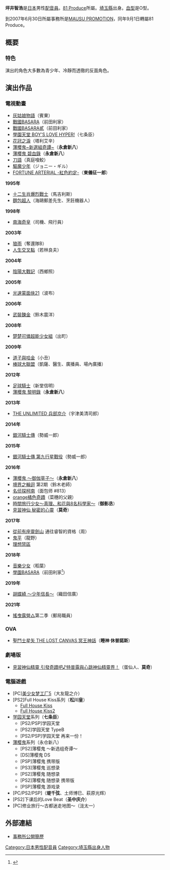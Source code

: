 {{Japanese|japanese=坪井 智浩|kana=つぼい ともひろ|romaji=Tsuboi Tomohiro}}
'''坪井智浩'''{{BD|1971年|9月30日|catIdx=Tsuboi Tomohiro}}是[[日本|日本]]男性[[日本配音員|配音員]]。[[81_Produce|81 Produce]]所屬。[[埼玉縣|埼玉縣]]出身。[[血型|血型]]是O型。

到2007年6月30日所屬事務所是[[MAUSU_PROMOTION|MAUSU PROMOTION]]，同年9月1日轉屬81 Produce。

== 概要 ==
=== 特色 ===
演出的角色大多數為青少年、冷靜而透徹的反面角色。

== 演出作品 ==
=== 電視動畫 ===
*[[灰姑娘物語|灰姑娘物語]]（賓果）
*[[戰國BASARA|戰國BASARA]]（前田利家）
*[[戰國BASARA|戰國BASARA貳]]（前田利家）
*[[學園天堂|學園天堂 BOY'S LOVE HYPER!]]（七条臣）
*[[花冠之淚|花冠之淚]]（塔利艾辛）
*[[薄櫻鬼|薄櫻鬼~新選組奇譚~]]（'''永倉新八'''）
*[[薄櫻鬼|薄櫻鬼 碧血錄]]（'''永倉新八'''）
*[[刀語|刀語]]（真庭喰鮫）
*[[驅魔少年|驅魔少年]]（ジョニー・ギル）
*[[FORTUNE_ARTERIAL|FORTUNE ARTERIAL -紅色約定-]]（'''東儀征一郎'''）
'''1995年'''
*[[十二生肖爆烈戰士|十二生肖爆烈戰士]]（馬吉利斯）
*[[麵包超人|麵包超人]]（海鷗郵差先生、烹飪機器人）
'''1998年'''
*[[南海奇皇|南海奇皇]]（司機、飛行員）
'''2003年'''
*[[狼雨|狼雨]]（奪還隊B）
*[[人生交叉點|人生交叉點]]（若林良夫）
'''2004年'''
*[[陰陽大戰記|陰陽大戰記]]（西鄉照）
'''2005年'''
*[[光速蒙面俠21|光速蒙面俠21]]（波布）
'''2006年'''
*[[武裝鍊金|武裝鍊金]]（鈴木震洋）
'''2008年'''
*[[楚楚可憐超能少女組|楚楚可憐超能少女組]]（出町）
'''2009年'''
*[[道子與哈金|道子與哈金]]（小丑）
*[[棒球大聯盟|棒球大聯盟]]（凱薩、醫生、廣播員、場內廣播）
'''2012年'''
*[[足球騎士|足球騎士]]（新堂信明）
*[[薄櫻鬼|薄櫻鬼 黎明錄]]（'''永倉新八'''）
'''2013年'''
*[[楚楚可憐超能少女組|THE UNLIMITED 兵部京介]]（宇津美清司郎）
'''2014年'''
*[[銀河騎士傳|銀河騎士傳]]（勢威一郎）
'''2015年'''
*[[銀河騎士傳|銀河騎士傳 第九行星戰役]]（勢威一郎）
'''2016年'''
*[[薄櫻鬼|薄櫻鬼 〜御伽草子〜]]（'''永倉新八'''）
*[[境界之輪迴|境界之輪迴]] 第2期（鈴木老師）
*[[名侦探柯南_(动画)|名侦探柯南]]（面包师 #813）
*[[orange橘色奇蹟|orange橘色奇蹟]]（菜穗的父親）
*[[時間旅行少女～真理、和花與8名科學家～|時間旅行少女～真理、和花與8名科學家～]]（'''御影丞'''）
*[[見習神仙_秘密的心靈|見習神仙 秘密的心靈]]（'''莫奇'''）
'''2017年'''
*[[從前有座靈劍山|從前有座靈劍山]] 通往睿智的資格（周）
*[[鬼平犯科帳|鬼平]]（龍野）
*[[理想禁區|理想禁區]]
'''2018年'''
*[[音樂少女|音樂少女]]（稻葉）
*[[戰國BASARA系列#學園BASARA|學園BASARA]]（前田利家<ref>{{Cite web|url=http://www.tbs.co.jp/anime/gakuen_basara/staffcast/|title=製作人員、聲優|work=電視動畫「學園BASARA」官方網站|accessdate=2018-09-10|archive-date=2018-06-17|archive-url=https://web.archive.org/web/20180617043450/http://www.tbs.co.jp/anime/gakuen_basara/staffcast/|dead-url=yes}}</ref>）
'''2019年'''
*[[胡蝶綺_～少年信長～|胡蝶綺 ～少年信長～]]（織田信廣）
'''2021年'''
*[[搖曳露營△|搖曳露營△]]第二季（郵局職員）

=== OVA ===
*[[聖鬥士星矢_THE_LOST_CANVAS_冥王神話|聖鬥士星矢 THE LOST CANVAS 冥王神話]]（'''睡神 休普諾斯'''）

=== 劇場版 ===
*[[見習神仙精靈|見習神仙精靈 引發奇蹟吧♪特普露與心跳神仙精靈界！]]（蛋仙人、'''莫奇'''）

===電腦遊戲 ===
*[PC][[美少女梦工场|美少女梦工厂5]]（大友龍之介）
*[PS2]Full House Kiss系列（'''松川皇'''）
**[[Full_House_Kiss|Full House Kiss]]
**[[Full_House_Kiss2|Full House Kiss2]]
*[[学园天堂|学园天堂]]系列（'''七条臣'''）
**[PS2/PSP]学园天堂
**[PS2]学园天堂 TypeB
**[PS2/PSP]学园天堂 再来一份！
*[[薄樱鬼_～新选组奇谭～|薄樱鬼]]系列（永仓新八）
**[PS2]薄樱鬼 ～新选组奇谭～
**[DS]薄樱鬼 DS
**[PSP]薄樱鬼 携带版
**[PS3]薄樱鬼 巡想录
**[PS2]薄樱鬼 随想录
**[PS2]薄樱鬼 随想录 携带版
**[PSP]薄樱鬼 游戏录
*[PC/PS2/PSP]{{link-ja|Little Aid|Little Aid}}（'''堤千弦'''、土师博巳、萩原光辉）
*[PS2]下课后的Love Beat（'''圣中庆介'''）
*[PC]修业旅行～古都迷走地图～（泷太一）

== 外部連結 ==
* {{ja}}[https://web.archive.org/web/20081231081318/http://www.81produce.co.jp/list.cgi?man+3355023565520 事務所公開簡歷]

{{81 Produce}}
{{DEFAULTSORT:Tsuboi Tomohiro}}
[[Category:日本男性配音員|Category:日本男性配音員]]
[[Category:埼玉縣出身人物|Category:埼玉縣出身人物]]